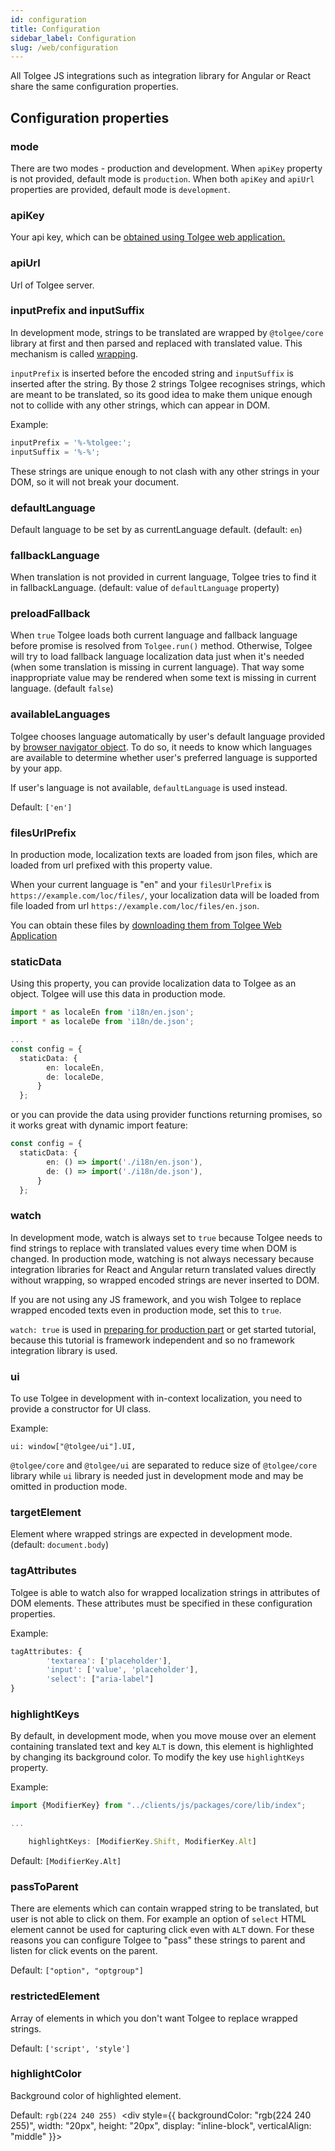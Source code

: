 ```yaml
---
id: configuration
title: Configuration
sidebar_label: Configuration
slug: /web/configuration
---
```


All Tolgee JS integrations such as integration library for Angular or React share the same configuration properties.

## Configuration properties

### mode

There are two modes - production and development. When `apiKey` property is not provided, default mode is `production`.
When both `apiKey` and `apiUrl` properties are provided, default mode is `development`.

### apiKey
Your api key, which can be [obtained using Tolgee web application.](server_and_web_app/obtaining_api_key.mdx)

### apiUrl
Url of Tolgee server.

### inputPrefix and inputSuffix
In development mode, strings to be translated are wrapped by `@tolgee/core` library at first and then parsed and replaced with
translated value. This mechanism is called [wrapping](/docs/web/understanding_tolgee_for_web#key-and-parameters-wrapping).

`inputPrefix` is inserted before the encoded string and `inputSuffix` is inserted after the string. By those 2 strings
Tolgee recognises strings, which are meant to be translated, so its good idea to make them unique enough not to collide
with any other strings, which can appear in DOM.

Example:
```typescript
inputPrefix = '%-%tolgee:';
inputSuffix = '%-%';
```

These strings are unique enough to not clash with any other strings in your DOM, so it will not break your document.

### defaultLanguage
Default language to be set by as currentLanguage default. (default: `en`)

### fallbackLanguage
When translation is not provided in current language, Tolgee tries to find it in fallbackLanguage.
(default: value of `defaultLanguage` property)

### preloadFallback
When `true` Tolgee loads both current language and fallback language before promise is resolved from `Tolgee.run()` method.
Otherwise, Tolgee will try to load fallback language localization data just when it's needed (when some translation is missing in current language).
That way some inappropriate value may be rendered when some text is missing in current language. (default `false`)

### availableLanguages
Tolgee chooses language automatically by user's default language provided by
[browser navigator object](https://developer.mozilla.org/en-US/docs/Web/API/NavigatorLanguage/language). To do so, it
needs to know which languages are available to determine whether user's preferred language is supported by your app.

If user's language is not available, `defaultLanguage` is used instead.

Default: `['en']`

### filesUrlPrefix
In production mode, localization texts are loaded from json files, which are loaded from url prefixed with this property
value.

When your current language is "en" and your `filesUrlPrefix` is `https://example.com/loc/files/`,
your localization data will be loaded from file loaded from url `https://example.com/loc/files/en.json`.

You can obtain these files by [downloading them from Tolgee Web Application](/docs/server_and_web_app/exporting_translations)

### staticData
Using this property, you can provide localization data to Tolgee as an object. Tolgee will use this data in production mode.
```typescript
import * as localeEn from 'i18n/en.json';
import * as localeDe from 'i18n/de.json';

...
const config = {
  staticData: {
        en: localeEn,
        de: localeDe,
      }
  };
```

or you can provide the data using provider functions returning promises, so it works great with dynamic import feature:
```typescript
const config = {
  staticData: {
        en: () => import('./i18n/en.json'),
        de: () => import('./i18n/de.json'),
      }
  };
```

### watch
In development mode, watch is always set to `true` because Tolgee needs to find strings to replace with translated values
every time when DOM is changed. In production mode, watching is not always necessary because integration libraries for
React and Angular return translated values directly without wrapping, so wrapped encoded strings are never inserted to DOM.

If you are not using any JS framework, and you wish Tolgee to replace wrapped encoded texts even in production mode, set
this to `true`.

`watch: true` is used in [preparing for production part](docs/web/get_started/preparing_for_production) or get started tutorial,
because this tutorial is framework independent and so no framework integration library is used.

### ui
To use Tolgee in development with in-context localization, you need to provide a constructor for UI class.

Example:
```
ui: window["@tolgee/ui"].UI,
```

`@tolgee/core` and `@tolgee/ui` are separated to reduce size of `@tolgee/core` library while `ui` library is needed just
in development mode and may be omitted in production mode.

### targetElement
Element where wrapped strings are expected in development mode. (default: `document.body`)

### tagAttributes
Tolgee is able to watch also for wrapped localization strings in attributes of DOM elements. These attributes must be
specified in these configuration properties.

Example:
```javascript
tagAttributes: {
        'textarea': ['placeholder'],
        'input': ['value', 'placeholder'],
        'select': ["aria-label"]
}
```

### highlightKeys
By default, in development mode, when you move mouse over an element containing translated text and key `ALT` is down,
this element is highlighted by changing its background color. To modify the key use `highlightKeys` property.

Example:

```javascript
import {ModifierKey} from "../clients/js/packages/core/lib/index";

...

    highlightKeys: [ModifierKey.Shift, ModifierKey.Alt]
```

Default: `[ModifierKey.Alt]`


### passToParent
There are elements which can contain wrapped string to be translated, but user is not able to click on them. For example
an option of `select` HTML element cannot be used for capturing click even with `ALT` down. For these reasons you can
configure Tolgee to "pass" these strings to parent and listen for click events on the parent.

Default: `["option", "optgroup"]`


### restrictedElement
Array of elements in which you don't want Tolgee to replace wrapped strings.

Default: `['script', 'style']`

### highlightColor
Background color of highlighted element.

Default: `rgb(224 240 255)`&nbsp;&nbsp;<div style={{
backgroundColor: "rgb(224 240 255)",
width: "20px",
height: "20px",
display: "inline-block",
verticalAlign: "middle"
}}></div>

